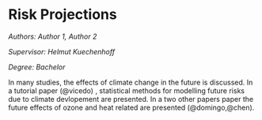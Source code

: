 # Risk Projections   {#he4}

*Authors: Author 1, Author 2*

*Supervisor: Helmut Kuechenhoff*

*Degree: Bachelor*   

In many studies, the effects of climate change in the future is discussed. 
In a tutorial paper (@vicedo) , statistical methods for modelling future risks due to climate devlopement are presented. In a two other papers paper the future effects of ozone and heat  related are presented (@domingo,@chen).   


